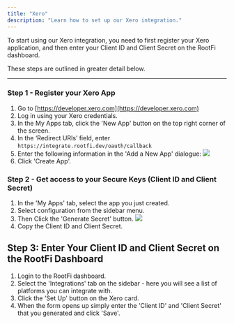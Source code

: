 ```yaml
---
title: "Xero"
description: "Learn how to set up our Xero integration."
---
```


To start using our Xero integration, you need to first register your Xero application, and then enter your Client ID and Client Secret on the RootFi dashboard.

These steps are outlined in greater detail below.

---

### Step 1 - Register your Xero App

1. Go to [https://developer.xero.com](https://developer.xero.com)
2. Log in using your Xero credentials.
3. In the My Apps tab, click the 'New App' button on the top right corner of the screen.
4. In the ‘Redirect URIs’ field, enter `https://integrate.rootfi.dev/oauth/callback`
5. Enter the following information in the 'Add a New App' dialogue:
   ![](/images/b587acd-image.png)
6. Click 'Create App'.

### Step 2 - Get access to your Secure Keys (Client ID and Client Secret)

1. In the 'My Apps' tab, select the app you just created.
2. Select configuration from the sidebar menu.
3. Then Click the 'Generate Secret' button.
   ![](/images/image1.png)
4. Copy the Client ID and Client Secret.

## Step 3: Enter Your Client ID and Client Secret on the RootFi Dashboard

1. Login to the RootFi dashboard.
2. Select the 'Integrations' tab on the sidebar - here you will see a list of platforms you can integrate with.
3. Click the 'Set Up' button on the Xero card.
4. When the form opens up simply enter the 'Client ID' and 'Client Secret' that you generated and click 'Save'.
